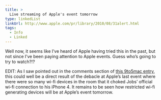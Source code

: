 ```yaml
---
title: >
  Live streaming of Apple's event tomorrow
type: linkedList
linkUrl: http://www.apple.com/pr/library/2010/08/31alert.html
tags:
  - Info
  - Linked
---
```


Well now, it seems like I’ve heard of Apple having tried this in the past, but not since I’ve been paying attention to Apple events. Guess who’s going to try to watch?!?

EDIT: As I saw pointed out in the comments section of [this 9to5mac entry](http://www.9to5mac.com/23443/apple-live-streaming-tomorrows-event), this could well be a direct result of the debacle at Apple’s last event where there were so many wi-fi devices in the room that it choked Jobs’ official wi-fi connection to his iPhone 4. It remains to be seen how restricted wi-fi generating devices will be at Apple’s event tomorrow.
